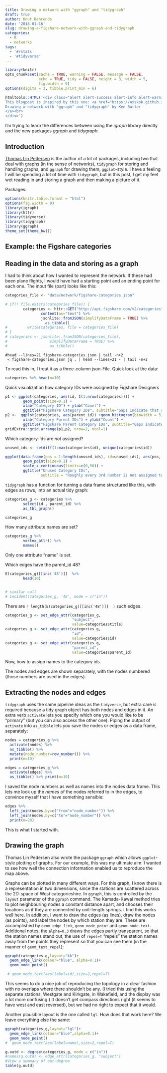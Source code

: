 ```yaml
---
title: Drawing a network with "ggraph" and "tidygraph"
draft: true
author: Knut Behrends
date: '2018-01-16'
slug: drawing-a-figshare-network-with-ggraph-and-tidygraph
categories:
  - R
  - networks
tags:
  - '#rstats'
  - '#tidyverse'
---
```


```r
library(knitr)
opts_chunk$set(cache = TRUE, warning = FALSE, message = FALSE, 
               echo = TRUE, tidy = FALSE, height = 3, width = 5,
               fig.width = 9)
options(digits = 3, tibble.print_min = 6)

```

```r
htmltools::HTML('<div class="alert alert-success alert-info alert-warning alert-danger"><b>NOTE</b>
This blogpost is inspired by this one: <a href="https://nxskok.github.io/blog/2017/12/30/drawing-a-network-with-ggraph-and-tidygraph/">
Drawing a network with "ggraph" and "tidygraph" by Ken Butler
</a><br>
</div>')
```

I'm trying to learn the differences between using the *igraph* library directly and the new packages *ggraph* and *tidygraph*.


## Introduction



[Thomas Lin Pedersen](https://github.com/thomasp85) is the author of a
lot of packages, including two that deal with graphs (in the sense of
networks), `tidygraph` for storing and handling graphs, and `ggraph` for
drawing them, `ggplot`-style. I have a feeling I will be spending a lot
of time with `tidygraph`, but in this post, I get my feet wet reading in
and storing a graph and then making a picture of it.

Packages:

```r
options(knitr.table.format = "html") 
options(fig.width = 9) 
library(igraph)
library(httr)
library(tidyverse)
library(tidygraph)
library(ggraph)
theme_set(theme_bw())
```


## Example: the Figshare categories


## Reading in the data and storing as a graph

I had to think about how I wanted to represent the network. If these had
been plane flights, I would have had a starting point and an ending
point for each one. The input file (part) looks like this:


```r

categories_file <- "data/network/figshare-categories.json"

# if(! file.exists(categories_file)) {
        categories <- httr::GET("http://api.figshare.com/v2/categories") %>%
                content(as="text") %>%
                jsonlite::fromJSON(simplifyDataFrame = TRUE) %>% 
                  as_tibble() 
#         write(categories, file = categories_file)
# } 
# categories <- jsonlite::fromJSON(categories_file), 
#                   simplifyDataFrame = TRUE) %>% 
#                   as_tibble()

```



```
#head --lines=21 figshare-categories.json | tail -n+2
 < figshare-categories.json jq . | head --lines=21 - | tail -n+2
```


To read this in, I treat it as a three-column json-File. 
Quick look at the data:

```r
categories %>% head(n=10)
```

Quick visualization how category IDs were assigned by Figshare Designers

```r
p1 <- ggplot(categories, aes(id, I(1:nrow(categories)))) +
        geom_point(size=0.1) +
        xlab("Category ID") + ylab("Count") +
        ggtitle("Figshare Category IDs", subtitle="Gaps indicate that a few category-IDs have been deleted or renamed")
p2 <-  ggplot(categories, aes(parent_id)) +geom_histogram(binwidth = 5) +
        xlab("Category Parent IDs") + ylab("Count") +
        ggtitle("Figshare Parent Category IDs", subtitle="Gaps indicate that parent-category-IDs have small values or few distinct values > 1000")
gridExtra::grid.arrange(p1,p2, nrow=2, ncol=1)

```

Which category-ids are *not* assigned?

```r
unused_ids <- setdiff(1:max(categories$id), unique(categories$id))

ggplot(data.frame(pos = 1:length(unused_ids), id=unused_ids), aes(pos, id)) +
        geom_point(size=0.1) +
        scale_x_continuous(limits=c(0,50)) +
        ggtitle("Unused Category IDs", 
                subtitle = "Roughly every 3rd number is not assigned to a category IDs")
```



`tidygraph` has a function for turning a data frame structured like
this, with edges as rows, into an actual tidy graph:

```r

categories_g <- categories %>%
        select(id , parent_id) %>% 
        as_tbl_graph()

categories_g

```

How many attribute names are set?

```r
categories_g %>%
        vertex_attr() %>% 
        names()
```

Only one attribute "name" is set.

Which edges have the parent_id 48?

```r

E(categories_g)[[inc('48')]]  %>%
        head(10)


# similar call
# incident(categories_g, '48', mode = c("in"))
```

There are `r length(E(categories_g)[[inc('48')]]  )` such edges.


```r

categories_g <- set_edge_attr(categories_g,
                              "subject",
                              value=categories$title)
categories_g <- set_edge_attr(categories_g,
                              "id",
                              value=categories$id)
categories_g <- set_edge_attr(categories_g,
                              "parent_id",
                              value=categories$parent_id)
```

Now, how to assign names to the category ids.

The nodes and edges are shown separately, with the nodes numbered (those
numbers are used in the edges).

## Extracting the nodes and edges

`tidygraph` uses the same pipeline ideas as the `tidyverse`, but extra
care is required because a tidy graph object has both nodes and edges in
it. An extra verb `activate` lets you specify which one you would like
to be "primary" (but you can also access the other one). Piping the
output of `activate` into `as_tibble` lets you save the nodes or edges
as a data frame, separately:

```r

nodes = categories_g %>%
  activate(nodes) %>%
  as_tibble() %>%
  mutate(node_number=row_number()) %>%
  print(n=10)
```

```r
edges = categories_g %>%
  activate(edges) %>%
  as_tibble() %>% print(n=10)
```

I saved the node numbers as well as names into the nodes data frame.
This lets me look up the *names* of the nodes referred to in the edges,
to convince myself that I have something sensible:

```r
edges %>%
  left_join(nodes,by=c("from"="node_number")) %>%
  left_join(nodes,by=c("to"="node_number")) %>%
  print(n=20)
```

This is what I started with.

## Drawing the graph


Thomas Lin Pedersen also wrote the package `ggraph` which allows
`ggplot`-style plotting of graphs. For our example, this was my ultimate
aim: I wanted to see how well the connection information enabled us to
reproduce the map above.

Graphs can be plotted in many different ways. For this graph, I know
there is a representation in two dimensions, since the stations are
scattered across the 2D-space of West categorieshire. In `ggraph`, this
is controlled by the `layout` parameter of the `ggraph` command.  The
Kamada-Kawai method tries to plot neighbouring nodes a constant distance
apart, and chooses their locations as if they are connected by
unit-length springs. I find this works well here. In addition, I want to
draw the edges (as lines), draw the nodes (as points), and label the
nodes by which station they are. These are accomplished by
`geom_edge_link`, `geom_node_point` and `geom_node_text`. Additional
notes: the `alpha=0.3` draws the edges partly transparent, so that the
station names stand out; the use of `repel=T` "repels" the station names
away from the points they represent so that you can see them (in the
manner of `geom_text_repel`):

```r
ggraph(categories_g,layout="kk")+
  geom_edge_link(colour="blue", alpha=0.1)+
  geom_node_point()

 # geom_node_text(aes(label=id),size=2,repel=T)
```

This seems to do a nice job of reproducing the topology in a clear
fashion with no overlaps where there shouldn't be any. (I tried this
using the separate stations, Westgate and Kirkgate, in Wakefield, and
the display was a lot more confusing.) It doesn't get compass directions
right (it seems to have west and east reversed), but we had no right to
expect that it would.

Another plausible layout is the one called `lgl`. How does that work
here? We leave everything else the same:

```r
ggraph(categories_g,layout="lgl")+
  geom_edge_link(colour="blue",alpha=0.1)+
  geom_node_point()
#  geom_node_text(aes(label=name),size=2,repel=T)
```


```r
g.outd <- degree(categories_g, mode = c("in"))
#names(g.outd) <- edge_attr(categories_g, "subject")
#View a summary of out-degree
table(g.outd)
```

